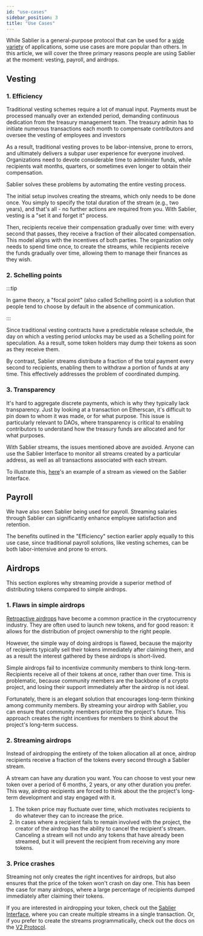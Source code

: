 ```yaml
---
id: "use-cases"
sidebar_position: 3
title: "Use Cases"
---
```



While Sablier is a general-purpose protocol that can be used for a
[wide variety](https://twitter.com/Sablier/status/1205533344886411264) of applications, some use cases are more popular
than others. In this article, we will cover the three primary reasons people are using Sablier at the moment: vesting,
payroll, and airdrops.

## Vesting

### 1. Efficiency

Traditional vesting schemes require a lot of manual input. Payments must be processed manually over an extended period,
demanding continuous dedication from the treasury management team. The treasury admin has to initiate numerous
transactions each month to compensate contributors and oversee the vesting of employees and investors

As a result, traditional vesting proves to be labor-intensive, prone to errors, and ultimately delivers a subpar user
experience for everyone involved. Organizations need to devote considerable time to administer funds, while recipients
wait months, quarters, or sometimes even longer to obtain their compensation.

Sablier solves these problems by automating the entire vesting process.

The initial setup involves creating the streams, which only needs to be done once. You simply to specify the total
duration of the stream (e.g., two years), and that's all - no further actions are required from you. With Sablier,
vesting is a "set it and forget it" process.

Then, recipients receive their compensation gradually over time: with every second that passes, they receive a fraction
of their allocated compensation. This model aligns with the incentives of both parties. The organization only needs to
spend time once, to create the streams, while recipients receive the funds gradually over time, allowing them to manage
their finances as they wish.

### 2. Schelling points

:::tip

In game theory, a "focal point" (also called Schelling point) is a solution that people tend to choose by default in the
absence of communication.

:::

Since traditional vesting contracts have a predictable release schedule, the day on which a vesting period unlocks may
be used as a Schelling point for speculation. As a result, some token holders may dump their tokens as soon as they
receive them.

By contrast, Sablier streams distribute a fraction of the total payment every second to recipients, enabling them to
withdraw a portion of funds at any time. This effectively addresses the problem of coordinated dumping.

### 3. Transparency

It's hard to aggregate discrete payments, which is why they typically lack transparency. Just by looking at a
transaction on Etherscan, it's difficult to pin down to whom it was made, or for what purpose. This issue is
particularly relevant to DAOs, where transparency is critical to enabling contributors to understand how the treasury
funds are allocated and for what purposes.

With Sablier streams, the issues mentioned above are avoided. Anyone can use the Sablier Interface to monitor all
streams created by a particular address, as well as all transactions associated with each stream.

To illustrate this, <a href={links.example}>here</a>'s an example of a stream as viewed on the Sablier Interface.

## Payroll

We have also seen Sablier being used for payroll. Streaming salaries through Sablier can significantly enhance employee
satisfaction and retention.

The benefits outlined in the "Efficiency" section earlier apply equally to this use case, since traditional payroll
solutions, like vesting schemes, can be both labor-intensive and prone to errors.

## Airdrops

This section explores why streaming provide a superior method of distributing tokens compared to simple airdrops.

### 1. Flaws in simple airdrops

[Retroactive airdrops](https://members.delphidigital.io/learn/retroactive-airdrops) have become a common practice in the
cryptocurrency industry. They are often used to launch new tokens, and for good reason: it allows for the distribution
of project ownership to the right people.

However, the simple way of doing airdrops is flawed, because the majority of recipients typically sell their tokens
immediately after claiming them, and as a result the interest gathered by these airdrops is short-lived.

Simple airdrops fail to incentivize community members to think long-term. Recipients receive all of their tokens at
once, rather than over time. This is problematic, because community members are the backbone of a crypto project, and
losing their support immediately after the airdrop is not ideal.

Fortunately, there is an elegant solution that encourages long-term thinking among community members. By streaming your
airdrop with Sablier, you can ensure that community members prioritize the project's future. This approach creates the
right incentives for members to think about the project's long-term success.

### 2. Streaming airdrops

Instead of airdropping the entirety of the token allocation all at once, airdrop recipients receive a fraction of the
tokens every second through a Sablier stream.

A stream can have any duration you want. You can choose to vest your new token over a period of 6 months, 2 years, or
any other duration you prefer. This way, airdrop recipients are forced to think about the the project's long-term
development and stay engaged with it.

1. The token price may fluctuate over time, which motivates recipients to do whatever they can to increase the price.
2. In cases where a recipient fails to remain involved with the project, the creator of the airdrop has the ability to
   cancel the recipient's stream. Canceling a stream will not undo any tokens that have already been streamed, but it
   will prevent the recipient from receiving any more tokens.

### 3. Price crashes

Streaming not only creates the right incentives for airdrops, but also ensures that the price of the token won't crash
on day one. This has been the case for many airdrops, where a large percentage of recipients dumped immediately after
claiming their tokens.

If you are interested in airdropping your token, check out the <a href={links.app}>Sablier Interface</a>, where you can
create multiple streams in a single transaction. Or, if you prefer to create the streams programmatically, check out the
docs on the [V2 Protocol](/contracts/v2/overview).

